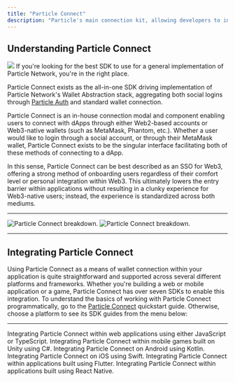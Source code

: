 ```yaml
---
title: "Particle Connect"
description: "Particle's main connection kit, allowing developers to integrate Web2 and Web3 logins."
---
```


## Understanding Particle Connect

<Frame>
<img src="images/02.gif" style={{ width: '100%', maxWidth: '600px' }} />
</Frame>

<Tip>
If you're looking for the best SDK to use for a general implementation of Particle Network, you're in the right place.
</Tip>

Particle Connect exists as the all-in-one SDK driving implementation of Particle Network's Wallet Abstraction stack, aggregating both social logins through [Particle Auth](/guides/integrations/waas/auth) and standard wallet connection.

Particle Connect is an in-house connection modal and component enabling users to connect with dApps through either Web2-based accounts or Web3-native wallets (such as MetaMask, Phantom, etc.). Whether a user would like to login through a social account, or through their MetaMask wallet, Particle Connect exists to be the singular interface facilitating both of these methods of connecting to a dApp.

In this sense, Particle Connect can be best described as an SSO for Web3, offering a strong method of onboarding users regardless of their comfort level or personal integration within Web3. This ultimately lowers the entry barrier within applications without resulting in a clunky experience for Web3-native users; instead, the experience is standardized across both mediums.

***

<Frame caption="Particle Connect's breakdown.">
<img
  className="block dark:hidden"
  src="/guides/integrations/waas/images/connect.png"
  alt="Particle Connect breakdown."
/>
<img
  className="hidden dark:block"
  src="/guides/integrations/waas/images/connect.png"
  alt="Particle Connect breakdown."
/>
</Frame>

***

## Integrating Particle Connect

Using Particle Connect as a means of wallet connection within your application is quite straightforward and supported across several different platforms and frameworks. Whether you're building a web or mobile application or a game, Particle Connect has over seven SDKs to enable this integration. To understand the basics of working with Particle Connect programmatically, go to the [Particle Connect](/guides/wallet-as-a-service/waas/connect/web-quickstart) quickstart guide. Otherwise, choose a platform to see its SDK guides from the menu below:

***

<CardGroup cols={2}>
  <Card title="Web SDK" href="/api-reference/connect/desktop/web">
    Integrating Particle Connect within web applications using either JavaScript or TypeScript.
  </Card>
  <Card title="Unity (Mobile) SDK" href="/api-reference/connect/mobile/unity">
    Integrating Particle Connect within mobile games built on Unity using C#.
  </Card>
   <Card title="Android SDK" href="/api-reference/connect/mobile/android">
    Integrating Particle Connect on Android using Kotlin.
  </Card>
    <Card title="iOS SDK" href="/api-reference/connect/mobile/ios">
    Integrating Particle Connect on iOS using Swift.
  </Card>
     <Card title="Flutter SDK" href="/api-reference/connect/mobile/flutter">
    Integrating Particle Connect within applications built using Flutter.
  </Card>
    <Card title="React Native SDK" href="/api-reference/connect/mobile/react">
    Integrating Particle Connect within applications built using React Native.
  </Card>
</CardGroup>